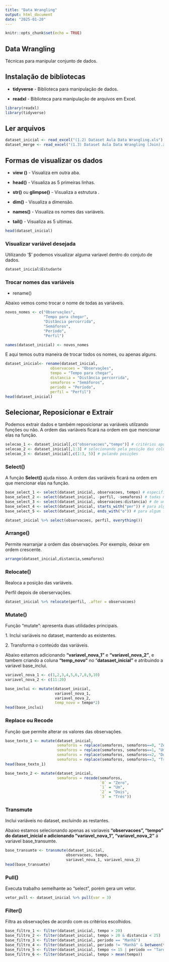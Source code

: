 ```yaml
---
title: "Data Wrangling"
output: html_document
date: "2025-01-20"
---
```


```r
knitr::opts_chunk$set(echo = TRUE)
```

## Data Wrangling

Técnicas para manipular conjunto de dados.

## Instalação de bibliotecas

-   **tidyverse** - Biblioteca para manipulação de dados.

-   **readxl** - Biblioteca para manipulação de arquivos em Excel.

```r
library(readxl) 
library(tidyverse) 
```

## Ler arquivos

```r
dataset_inicial <- read_excel("(1.2) Dataset Aula Data Wrangling.xls")
dataset_merge <- read_excel("(1.3) Dataset Aula Data Wrangling (Join).xls")

```

## Formas de visualizar os dados

-   **view ()** - Visualiza em outra aba.

-   **head()** - Visualiza as 5 primeiras linhas.

-   **str()** ou **glimpse()** - Visualiza a estrutura .

-   **dim()** - Visualiza a dimensão.

-   **names()** - Visualiza os nomes das variáveis.

-   **tail()** - Visualiza as 5 ultimas.

```r
head(dataset_inicial)
```

### Visualizar variável desejada

Utilizando '\$' podemos visualizar alguma variavel dentro do conjuto de dados.

```r
dataset_inicial$Estudante
```

### Trocar nomes das variáveis

-   rename()

Abaixo vemos como trocar o nome de todas as variáveis.

```r
novos_nomes <- c("Observações",
                 "Tempo para chegar",
                 "Distância percorrida",
                 "Semáforos",
                 "Período",
                 "Perfil")

names(dataset_inicial) <- novos_nomes
```

E aqui temos outra maneira de trocar todos os nomes, ou apenas alguns.

```r
dataset_inicial<- rename(dataset_inicial, 
                    observacoes = "Observações",
                    tempo = "Tempo para chegar",
                    distancia = "Distância percorrida",
                    semaforos = "Semáforos",
                    periodo = "Período",
                    perfil = "Perfil")
head(dataset_inicial)
```

## Selecionar, Reposicionar e Extrair

Podemos extrair dados e também reposicionar as variáveis utilzando funções ou não. A ordem das variáveis ficará na ordem em que mencionar elas na função.

```r
selecao_1 <- dataset_inicial[,c("observacoes","tempo")] # critérios após a vírgula
selecao_2 <- dataset_inicial[,1:3] # selecionando pela posição das colunas de 1 a 3
selecao_3 <- dataset_inicial[,c(1:3, 5)] # pulando posições
```

### Select()

A função **Select()** ajuda nisso. A ordem das variáveis ficará na ordem em que mencionar elas na função.

```r
base_select_1 <- select(dataset_inicial, observacoes, tempo) # especificando
base_select_2 <- select(dataset_inicial, -perfil, -semaforos) # todas menos algumas
base_select_3 <- select(dataset_inicial, observacoes:distancia) # de uma a outra
base_select_4 <- select(dataset_inicial, starts_with("per")) # para algum início comum
base_select_5 <- select(dataset_inicial, ends_with("o")) # para algum final comum
```

```r
dataset_inicial %>% select(observacoes, perfil, everything())

```

### Arrange()

Permite rearranjar a ordem das observações. Por exemplo, deixar em ordem crescente.

```r
arrange(dataset_inicial,distancia,semaforos)
```

### Relocate()

Realoca a posição das variáveis.

Perfil depois de oberservações.

```r
dataset_inicial %>% relocate(perfil, .after = observacoes)
```

### Mutate()

Função "mutate": apresenta duas utilidades principais.

1\. Inclui variáveis no dataset, mantendo as existentes.

2\. Transforma o conteúdo das variáveis.

Abaixo estamos adicionando **"variavel_nova_1"** e **"variavel_nova_2"**, e tambem criando a coluna **"temp_novo"** no "**datasaet_inicial"** e atribuindo a variavel base_inclui.

```r
variavel_nova_1 <- c(1,2,3,4,5,6,7,8,9,10)
variavel_nova_2 <- c(11:20)

base_inclui <- mutate(dataset_inicial,
                      variavel_nova_1, 
                      variavel_nova_2,
                      temp_novo = tempo*2)
head(base_inclui)
```

### Replace ou Recode

Função que permite alterar os valores das observações.

```r
base_texto_1 <- mutate(dataset_inicial, 
                       semaforos = replace(semaforos, semaforos==0, "Zero"),
                       semaforos = replace(semaforos, semaforos==1, "Um"),
                       semaforos = replace(semaforos, semaforos==2, "Dois"),
                       semaforos = replace(semaforos, semaforos==3, "Três"))
head(base_texto_1)

base_texto_2 <- mutate(dataset_inicial,
                       semaforos = recode(semaforos,
                                          `0` = "Zero",
                                          `1` = "Um", 
                                          `2` = "Dois",
                                          `3` = "Três"))
```

### Transmute

Inclui variáveis no dataset, excluindo as restantes.

Abaixo estamos selecionando apenas as variaveis **"observacoes", "tempo**" do dataset_inicial e adicionando **"variavel_nova_1", "variavel_nova_2"** á variavel base_transumte.

```r
base_transumte <- transmute(dataset_inicial,
                           observacoes, tempo,
                           variavel_nova_1, variavel_nova_2)
head(base_transumte)
```

### Pull()

Executa trabalho semelhante ao "select", porém gera um vetor.

```r
vetor_pull <- dataset_inicial %>% pull(var = 3)


```

### Filter()

Filtra as observações de acordo com os critérios escolhidos.

```r
base_filtro_1 <- filter(dataset_inicial, tempo > 20)
base_filtro_2 <- filter(dataset_inicial, tempo > 20 & distancia < 25)
base_filtro_3 <- filter(dataset_inicial, periodo == "Manhã")
base_filtro_4 <- filter(dataset_inicial, periodo != "Manhã" & between(tempo, 20, 50))
base_filtro_5 <- filter(dataset_inicial, tempo <= 15 | periodo == "Tarde")
base_filtro_6 <- filter(dataset_inicial, tempo > mean(tempo))
```

